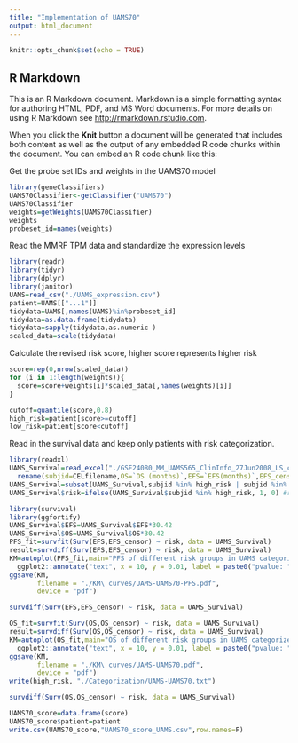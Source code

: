 ```yaml
---
title: "Implementation of UAMS70"
output: html_document
---
```


```r
knitr::opts_chunk$set(echo = TRUE)
```

## R Markdown

This is an R Markdown document. Markdown is a simple formatting syntax for authoring HTML, PDF, and MS Word documents. For more details on using R Markdown see <http://rmarkdown.rstudio.com>.

When you click the **Knit** button a document will be generated that includes both content as well as the output of any embedded R code chunks within the document. You can embed an R code chunk like this:


Get the probe set IDs and weights in the UAMS70 model
```r
library(geneClassifiers)
UAMS70Classifier<-getClassifier("UAMS70")
UAMS70Classifier
weights=getWeights(UAMS70Classifier)
weights
probeset_id=names(weights)
```


Read the MMRF TPM data and standardize the expression levels
```r
library(readr)
library(tidyr)
library(dplyr)
library(janitor)
UAMS=read_csv("./UAMS_expression.csv")
patient=UAMS[["...1"]]
tidydata=UAMS[,names(UAMS)%in%probeset_id]
tidydata=as.data.frame(tidydata)
tidydata=sapply(tidydata,as.numeric )
scaled_data=scale(tidydata)
```

Calculate the revised risk score, higher score represents higher risk
```r
score=rep(0,nrow(scaled_data))
for (i in 1:length(weights)){
  score=score+weights[i]*scaled_data[,names(weights)[i]]
}
```

```r
cutoff=quantile(score,0.8)
high_risk=patient[score>=cutoff]
low_risk=patient[score<cutoff]
```



Read in the survival data and keep only patients with risk categorization.
```r
library(readxl)
UAMS_Survival=read_excel("./GSE24080_MM_UAMS565_ClinInfo_27Jun2008_LS_clean.xls")%>%
  rename(subjid=CELfilename,OS=`OS (months)`,EFS=`EFS(months)`,EFS_censor=`EFS-censor`,OS_censor=`OS-censor`)
UAMS_Survival=subset(UAMS_Survival,subjid %in% high_risk | subjid %in% low_risk)
UAMS_Survival$risk=ifelse(UAMS_Survival$subjid %in% high_risk, 1, 0) #risk=1 represents high risk
```

```r
library(survival)
library(ggfortify)
UAMS_Survival$EFS=UAMS_Survival$EFS*30.42
UAMS_Survival$OS=UAMS_Survival$OS*30.42
PFS_fit=survfit(Surv(EFS,EFS_censor) ~ risk, data = UAMS_Survival)
result=survdiff(Surv(EFS,EFS_censor) ~ risk, data = UAMS_Survival)
KM=autoplot(PFS_fit,main="PFS of different risk groups in UAMS categorized by UAMS-70")+
  ggplot2::annotate("text", x = 10, y = 0.01, label = paste0("pvalue: ", sprintf("%.2e", result$pvalue)) , size = 3, hjust = 0)
ggsave(KM, 
       filename = "./KM\ curves/UAMS-UAMS70-PFS.pdf",
       device = "pdf")
```
```r
survdiff(Surv(EFS,EFS_censor) ~ risk, data = UAMS_Survival)
```

```r
OS_fit=survfit(Surv(OS,OS_censor) ~ risk, data = UAMS_Survival)
result=survdiff(Surv(OS,OS_censor) ~ risk, data = UAMS_Survival)
KM=autoplot(OS_fit,main="OS of different risk groups in UAMS categorized by UAMS-70",xlim=c(0,3000))+
  ggplot2::annotate("text", x = 10, y = 0.01, label = paste0("pvalue: ", sprintf("%.2e", result$pvalue)) , size = 3, hjust = 0)
ggsave(KM, 
       filename = "./KM\ curves/UAMS-UAMS70.pdf",
       device = "pdf")
write(high_risk, "./Categorization/UAMS-UAMS70.txt")
```
```r
survdiff(Surv(OS,OS_censor) ~ risk, data = UAMS_Survival)
```

```r
UAMS70_score=data.frame(score)
UAMS70_score$patient=patient
write.csv(UAMS70_score,"UAMS70_score_UAMS.csv",row.names=F)
```

